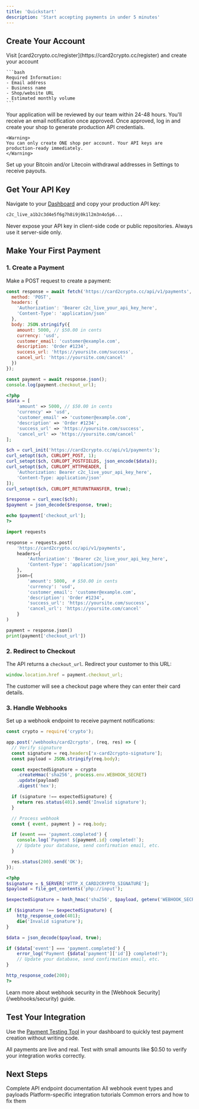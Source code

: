 ```yaml
---
title: 'Quickstart'
description: 'Start accepting payments in under 5 minutes'
---
```


## Create Your Account

<Steps>
  <Step title="Register as a Seller">
    Visit [card2crypto.cc/register](https://card2crypto.cc/register) and create your account

    ```bash
    Required Information:
    - Email address
    - Business name
    - Shop/website URL
    - Estimated monthly volume
    ```
  </Step>

  <Step title="Wait for Approval">
    Your application will be reviewed by our team within 24-48 hours. You'll receive an email notification once approved.
  </Step>

  <Step title="Create Your Shop">
    Once approved, log in and create your shop to generate production API credentials.

    <Warning>
    You can only create ONE shop per account. Your API keys are production-ready immediately.
    </Warning>
  </Step>

  <Step title="Configure Crypto Addresses">
    Set up your Bitcoin and/or Litecoin withdrawal addresses in Settings to receive payouts.
  </Step>
</Steps>

## Get Your API Key

Navigate to your [Dashboard](https://card2crypto.cc/dashboard/shops) and copy your production API key:

```bash
c2c_live_a1b2c3d4e5f6g7h8i9j0k1l2m3n4o5p6...
```

<Warning>
Never expose your API key in client-side code or public repositories. Always use it server-side only.
</Warning>

## Make Your First Payment

### 1. Create a Payment

Make a POST request to create a payment:

<CodeGroup>

```javascript Node.js
const response = await fetch('https://card2crypto.cc/api/v1/payments', {
  method: 'POST',
  headers: {
    'Authorization': 'Bearer c2c_live_your_api_key_here',
    'Content-Type': 'application/json'
  },
  body: JSON.stringify({
    amount: 5000, // $50.00 in cents
    currency: 'usd',
    customer_email: 'customer@example.com',
    description: 'Order #1234',
    success_url: 'https://yoursite.com/success',
    cancel_url: 'https://yoursite.com/cancel'
  })
});

const payment = await response.json();
console.log(payment.checkout_url);
```

```php PHP
<?php
$data = [
    'amount' => 5000, // $50.00 in cents
    'currency' => 'usd',
    'customer_email' => 'customer@example.com',
    'description' => 'Order #1234',
    'success_url' => 'https://yoursite.com/success',
    'cancel_url' => 'https://yoursite.com/cancel'
];

$ch = curl_init('https://card2crypto.cc/api/v1/payments');
curl_setopt($ch, CURLOPT_POST, 1);
curl_setopt($ch, CURLOPT_POSTFIELDS, json_encode($data));
curl_setopt($ch, CURLOPT_HTTPHEADER, [
    'Authorization: Bearer c2c_live_your_api_key_here',
    'Content-Type: application/json'
]);
curl_setopt($ch, CURLOPT_RETURNTRANSFER, true);

$response = curl_exec($ch);
$payment = json_decode($response, true);

echo $payment['checkout_url'];
?>
```

```python Python
import requests

response = requests.post(
    'https://card2crypto.cc/api/v1/payments',
    headers={
        'Authorization': 'Bearer c2c_live_your_api_key_here',
        'Content-Type': 'application/json'
    },
    json={
        'amount': 5000,  # $50.00 in cents
        'currency': 'usd',
        'customer_email': 'customer@example.com',
        'description': 'Order #1234',
        'success_url': 'https://yoursite.com/success',
        'cancel_url': 'https://yoursite.com/cancel'
    }
)

payment = response.json()
print(payment['checkout_url'])
```

</CodeGroup>

### 2. Redirect to Checkout

The API returns a `checkout_url`. Redirect your customer to this URL:

```javascript
window.location.href = payment.checkout_url;
```

The customer will see a checkout page where they can enter their card details.

### 3. Handle Webhooks

Set up a webhook endpoint to receive payment notifications:

<CodeGroup>

```javascript Node.js
const crypto = require('crypto');

app.post('/webhooks/card2crypto', (req, res) => {
  // Verify signature
  const signature = req.headers['x-card2crypto-signature'];
  const payload = JSON.stringify(req.body);

  const expectedSignature = crypto
    .createHmac('sha256', process.env.WEBHOOK_SECRET)
    .update(payload)
    .digest('hex');

  if (signature !== expectedSignature) {
    return res.status(401).send('Invalid signature');
  }

  // Process webhook
  const { event, payment } = req.body;

  if (event === 'payment.completed') {
    console.log(`Payment ${payment.id} completed!`);
    // Update your database, send confirmation email, etc.
  }

  res.status(200).send('OK');
});
```

```php PHP
<?php
$signature = $_SERVER['HTTP_X_CARD2CRYPTO_SIGNATURE'];
$payload = file_get_contents('php://input');

$expectedSignature = hash_hmac('sha256', $payload, getenv('WEBHOOK_SECRET'));

if ($signature !== $expectedSignature) {
    http_response_code(401);
    die('Invalid signature');
}

$data = json_decode($payload, true);

if ($data['event'] === 'payment.completed') {
    error_log("Payment {$data['payment']['id']} completed!");
    // Update your database, send confirmation email, etc.
}

http_response_code(200);
?>
```

</CodeGroup>

<Note>
Learn more about webhook security in the [Webhook Security](/webhooks/security) guide.
</Note>

## Test Your Integration

Use the [Payment Testing Tool](https://card2crypto.cc/test-payment) in your dashboard to quickly test payment creation without writing code.

<Warning>
All payments are live and real. Test with small amounts like $0.50 to verify your integration works correctly.
</Warning>

## Next Steps

<CardGroup cols={2}>
  <Card
    title="API Reference"
    icon="code"
    href="/api-reference/payments/create"
  >
    Complete API endpoint documentation
  </Card>
  <Card
    title="Webhook Events"
    icon="webhook"
    href="/webhooks/events"
  >
    All webhook event types and payloads
  </Card>
  <Card
    title="Integration Guides"
    icon="book"
    href="/guides/nodejs"
  >
    Platform-specific integration tutorials
  </Card>
  <Card
    title="Error Handling"
    icon="triangle-exclamation"
    href="/resources/errors"
  >
    Common errors and how to fix them
  </Card>
</CardGroup>
